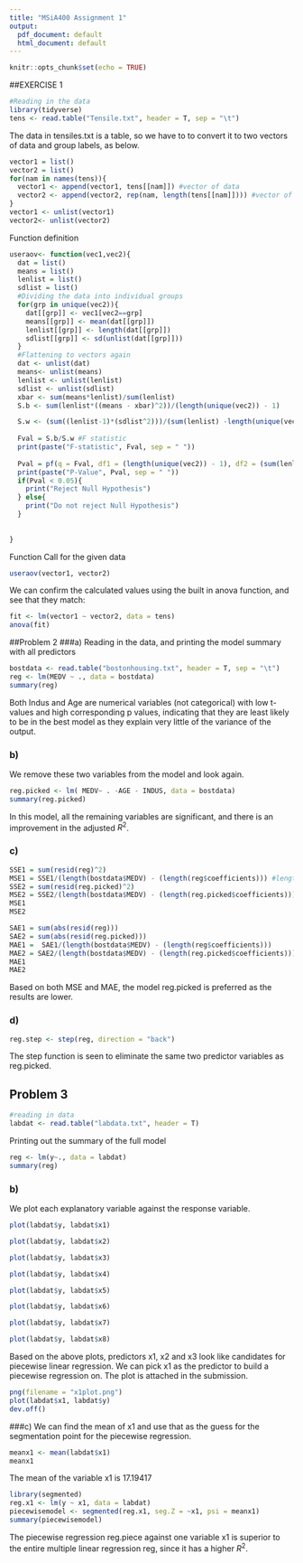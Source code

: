 ```yaml
---
title: "MSiA400 Assignment 1"
output:
  pdf_document: default
  html_document: default
---
```


```r
knitr::opts_chunk$set(echo = TRUE)
```

##EXERCISE 1


```r
#Reading in the data 
library(tidyverse)
tens <- read.table("Tensile.txt", header = T, sep = "\t")

```

The data in tensiles.txt is a table, so we have to to convert it to two vectors of data and group labels, as below.
```r
vector1 = list()
vector2 = list()
for(nam in names(tens)){
  vector1 <- append(vector1, tens[[nam]]) #vector of data
  vector2 <- append(vector2, rep(nam, length(tens[[nam]]))) #vector of group names
}
vector1 <- unlist(vector1)
vector2<- unlist(vector2)
```


Function definition
```r

useraov<- function(vec1,vec2){
  dat = list()
  means = list()
  lenlist = list()
  sdlist = list()
  #Dividing the data into individual groups
  for(grp in unique(vec2)){
    dat[[grp]] <- vec1[vec2==grp]
    means[[grp]] <- mean(dat[[grp]])  
    lenlist[[grp]] <- length(dat[[grp]])  
    sdlist[[grp]] <- sd(unlist(dat[[grp]])) 
  }
  #Flattening to vectors again
  dat <- unlist(dat)
  means<- unlist(means)
  lenlist <- unlist(lenlist)
  sdlist <- unlist(sdlist)
  xbar <- sum(means*lenlist)/sum(lenlist)
  S.b <- sum(lenlist*((means - xbar)^2))/(length(unique(vec2)) - 1)

  S.w <- (sum((lenlist-1)*(sdlist^2)))/(sum(lenlist) -length(unique(vec2)))
  
  Fval = S.b/S.w #F statistic
  print(paste("F-statistic", Fval, sep = " "))
  
  Pval = pf(q = Fval, df1 = (length(unique(vec2)) - 1), df2 = (sum(lenlist) -length(unique(vec2))), lower.tail = FALSE)
  print(paste("P-Value", Pval, sep = " "))
  if(Pval < 0.05){
    print("Reject Null Hypothesis")
  } else{
    print("Do not reject Null Hypothesis")
  }
  
  
}
```

Function Call for the given data
```r
useraov(vector1, vector2)
```

We can confirm the calculated values using the built in anova function, and see that they match:

```r
fit <- lm(vector1 ~ vector2, data = tens)
anova(fit)
```


##Problem 2
###a)
Reading in the data, and printing the model summary with all predictors
```r
bostdata <- read.table("bostonhousing.txt", header = T, sep = "\t")
reg <- lm(MEDV ~ ., data = bostdata)
summary(reg)
```

Both Indus and Age are numerical variables (not categorical) with low t-values and high corresponding p values, indicating that they are least likely to be in the best model as they explain very little of the variance of the output.

### b)
We remove these two variables from the model and look again.
```r

reg.picked <- lm( MEDV~ . -AGE - INDUS, data = bostdata)
summary(reg.picked)
```
In this model, all the remaining variables are significant, and there is an improvement in the adjusted $R^2$.

### c)
```r
SSE1 = sum(resid(reg)^2)
MSE1 = SSE1/(length(bostdata$MEDV) - (length(reg$coefficients))) #length(coeffs) = p+1
SSE2 = sum(resid(reg.picked)^2)
MSE2 = SSE2/(length(bostdata$MEDV) - (length(reg.picked$coefficients)))
MSE1
MSE2


```

```r
SAE1 = sum(abs(resid(reg)))
SAE2 = sum(abs(resid(reg.picked)))
MAE1 =  SAE1/(length(bostdata$MEDV) - (length(reg$coefficients)))
MAE2 = SAE2/(length(bostdata$MEDV) - (length(reg.picked$coefficients)))
MAE1
MAE2
```

Based on both MSE and MAE, the model reg.picked is preferred as the results are lower.


### d)
```r
reg.step <- step(reg, direction = "back")

```

The step function is seen to eliminate the same two predictor variables as reg.picked.


## Problem 3

```r
#reading in data
labdat <- read.table("labdata.txt", header = T)
```

Printing out the summary of the full model
```r
reg <- lm(y~., data = labdat)
summary(reg)
```

### b)
We plot each explanatory variable against the response variable.

```r
plot(labdat$y, labdat$x1)
```
```r
plot(labdat$y, labdat$x2)
```

```r
plot(labdat$y, labdat$x3)
```


```r
plot(labdat$y, labdat$x4)
```

```r
plot(labdat$y, labdat$x5)
```

```r
plot(labdat$y, labdat$x6)
```

```r
plot(labdat$y, labdat$x7)
```
```r
plot(labdat$y, labdat$x8)
```

Based on the above plots, predictors x1, x2 and x3 look like candidates for piecewise linear regression. We can pick x1 as the predictor to build a piecewise regression on. The plot is attached in the submission.

```r
png(filename = "x1plot.png")
plot(labdat$x1, labdat$y)
dev.off()
```


###c)
We can find the mean of x1 and use that as the guess for the segmentation point for the piecewise regression.
```r
meanx1 <- mean(labdat$x1)
meanx1
```
The mean of the variable x1 is 17.19417

```r
library(segmented)
reg.x1 <- lm(y ~ x1, data = labdat)
piecewisemodel <- segmented(reg.x1, seg.Z = ~x1, psi = meanx1)
summary(piecewisemodel)
```

The piecewise regression reg.piece against one variable x1 is superior to the entire multiple linear regression reg, since it has a higher $R^2$.

